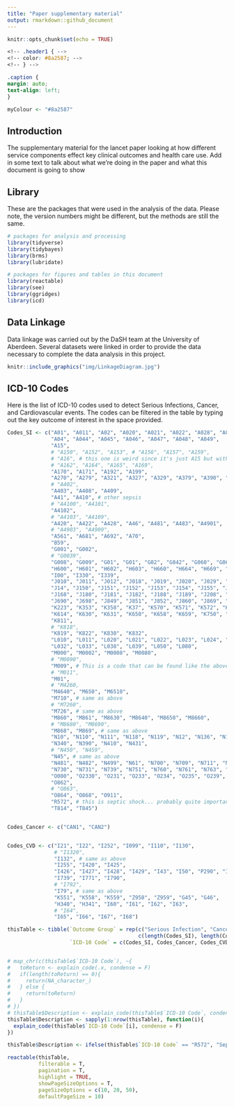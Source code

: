```yaml
---
title: "Paper supplementary material"
output: rmarkdown::github_document
---
```


```r
knitr::opts_chunk$set(echo = TRUE)
```

```css
<!-- .header1 { -->
<!-- color: #8a2587; -->
<!-- } -->

.caption {
margin: auto;
text-align: left;
}
```

```r
myColour <- "#8a2587"
```

## Introduction

The supplementary material for the lancet paper looking at how different service components effect key clinical outcomes and health care use.
Add in some text to talk about what we're doing in the paper and what this document is going to show

## Library 

These are the packages that were used in the analysis of the data. Please note, the version numbers might be different, but the methods are still the same. 

```r
# packages for analysis and processing
library(tidyverse)
library(tidybayes)
library(brms)
library(lubridate)

# packages for figures and tables in this document 
library(reactable)
library(see)
library(ggridges)
library(icd)
```

## Data Linkage 

Data linkage was carried out by the DaSH team at the University of Aberdeen. Several datasets were linked in order to provide the data necessary to complete the data analysis in this project. 

```r
knitr::include_graphics("img/LinkageDiagram.jpg")
```

## ICD-10 Codes 

Here is the list of ICD-10 codes used to detect Serious Infections, Cancer, and Cardiovascular events. The codes can be filtered in the table by typing out the key outcome of interest in the space provided. 

```r
Codes_SI <- c("A01", "A011", "A02", "A020", "A021", "A022", "A028", "A029", "A03", "A033", "A039", 
              "A04", "A044", "A045", "A046", "A047", "A048", "A049", 
              "A15", 
              # "A150", "A152", "A153", # "A156", "A157", "A159", 
              # "A16", # this one is weird since it's just A15 but without confirmation
              # "A162", "A164", "A165", "A169",
              "A170", "A171", "A192", "A199",
              "A270", "A279", "A321", "A327", "A329", "A379", "A390", "A394", "A398", "A400", "A401",
              # "A402", 
              "A403", "A408", "A409", 
              "A41", "A410", # other sepsis
              # "A4100", "A4101", 
              "A4102", 
              # "A4103", "A4109", 
              "A420", "A422", "A428", "A46", "A481", "A483", "A4901", 
              # "A4903", "A4909",
              "A561", "A681", "A692", "A70",
              "B59",
              "G001", "G002", 
              # "G0039", 
              "G008", "G009", "G01", "G01", "G02", "G042", "G060", "G061", "G062", 
              "H600", "H601", "H602", "H603", "H660", "H664", "H669", "H700", "H709", "H730", 
              "I00", "I330", "I339", 
              "J010", "J011", "J012", "J018", "J019", "J020", "J029", "J030", "J039", "J051", "J069", "J13",
              "J14", "J150", "J151", "J152", "J153", "J154", "J155", "J156", "J157", "J158", "J159", 
              "J168", "J180", "J181", "J182", "J188", "J189", "J208", "J209", "J22", "J36", "J390", "J391", "J440",
              "J690", "J698", "J849", "J851", "J852", "J860", "J869", "J950", "J985", "J698", "J849", 
              "K223", "K353", "K358", "K37", "K570", "K571", "K572", "K574", "K610", "K611", "K612", "K613", 
              "K614", "K630", "K631", "K650", "K658", "K659", "K750", "K800", "K803", "K804", "K810", 
              "K811", 
              # "K818", 
              "K819", "K822", "K830", "K832",
              "L010", "L011", "L020", "L021", "L022", "L023", "L024", "L028", "L029", "L030", "L031",
              "L032", "L033", "L038", "L039", "L050", "L080",
              "M000", "M0002", "M0008", "M0080", 
              # "M0090",
              "M009", # This is a code that can be found like the above
              # "M011", 
              "M01",
              # "M4260,
              "M4640", "M650", "M6510",
              "M710", # same as above
              # "M7260", 
              "M726", # same as above
              "M860", "M861", "M8630", "M8640", "M8650", "M8660", 
              # "M8680", "M8690", 
              "M868", "M869", # same as above
              "N10", "N110", "N111", "N118", "N119", "N12", "N136", "N151", "N159", "N300", "N308", "N309", 
              "N340", "N390", "N410", "N431",
              # "N450", "N459",
              "N45", # same as above
              "N481", "N482", "N499", "N61", "N700", "N709", "N711", "N719", 
              "N730", "N731", "N739", "N751", "N760", "N761", "N763", "N764", "N768", 
              "O080", "O2330", "O231", "O233", "O234", "O235", "O239", "O411", "O85","O860", "O861", 
              "O862", 
              # "O863", 
              "O864", "O868", "O911",
              "R572", # this is septic shock... probably quite important to include
              "T814", "T845")


Codes_Cancer <- c("CAN1", "CAN2")


Codes_CVD <- c("I21", "I22", "I252", "I099", "I110", "I130", 
               # "I1320",
               "I132", # same as above
               "I255", "I420", "I425", 
               "I426", "I427", "I428", "I429", "I43", "I50", "P290", "I70", "I71", "I731", "I738", 
               "I739", "I771", "I790", 
               # "I792",
               "I79", # same as above
               "K551", "K558", "K559", "Z958", "Z959", "G45", "G46", 
               "H340", "H341", "I60", "I61", "I62", "I63", 
               # "I64",
               "I65", "I66", "I67", "I68")

thisTable <- tibble(`Outcome Group` = rep(c("Serious Infection", "Cancer", "Cardiovascular Disease"), 
                                          c(length(Codes_SI), length(Codes_Cancer), length(Codes_CVD))), 
                    `ICD-10 Code` = c(Codes_SI, Codes_Cancer, Codes_CVD))


# map_chr(c(thisTable$`ICD-10 Code`), ~{
#   toReturn <- explain_code(.x, condense = F)
#   if(length(toReturn) == 0){
#     return(NA_character_)
#   } else {
#     return(toReturn)
#   }
# })
# thisTable$Description <- explain_code(thisTable$`ICD-10 Code`, condense = F)
thisTable$Description <- sapply(1:nrow(thisTable), function(i){
  explain_code(thisTable$`ICD-10 Code`[i], condense = F)
})

thisTable$Description <- ifelse(thisTable$`ICD-10 Code` == "R572", "Septic Shock", thisTable$Description)

reactable(thisTable, 
          filterable = T, 
          pagination = T,
          highlight = TRUE, 
          showPageSizeOptions = T,
          pageSizeOptions = c(10, 20, 50),
          defaultPageSize = 10)

```


